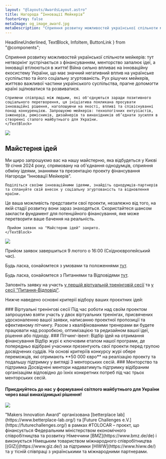 ```yaml
---
layout: "@layouts/AwardsLayout.astro"
title: Нагорода “Інновації Мейкерів”
footerGrey: false
metaImage: og_image_award.jpg
metaDescription: "Сприяння розвитку можливостей української спільноти мейкерів: тут нетворкінг зустрічається з фінансуванням, менторство запалює ідеї, а інновації втілюються в життя!"
---
```


  HeadlineUnderlined,
  TextBlock,
  InfoItem,
  ButtonLink
} from "@components";


<WideCard
    bg={3}
    className="mt-20 md:mt-32"
    centerImage="makers-innovation-award-logo.svg"
  />
<div class="bg-neutral-50 w-full -mt-48 pt-48">
  <div class="container-width grid grid-cols-1 md:grid-cols-12 gap-8 mt-8 mb-20 md:mt-20 bg-neutral-50 lg:!px-0">
    <HeadlineUnderlined variant={11} className="pt-10 pb-8 sm:py-0 col-span-5">
      Сприяння розвитку можливостей української спільноти мейкерів: тут нетворкінг зустрічається з фінансуванням, менторство запалює ідеї, а інновації втілюються в життя!
    </HeadlineUnderlined>
    <TextBlock className="col-span-6">
    Війна сильно впливає на інноваційну екосистему України, що має значний негативний вплив на українське суспільство та його соціальну згуртованість. Рух рішучих мейкерів, життєво важливої частини українського суспільства, прагне допомогти країні  зцілюватися та розвиватися. 
    
    Сприяючи співпраці між людьми, які об'єднуються заради позитивного соціального перетворення, ця ініціатива покликана просувати інноваційні рішення, наголошуючи на якості, впливі та співіснуванні понад конкуренцією. Запрошуємо мeйкерів: технологічних ентузіастів, інженерів, ремісників, дизайнерів та винахідників об’єднати зусилля в створенні сталого майбутнього для України. 
    </TextBlock>
  </div>
</div>

<div class="container-width grid grid-cols-12 p-0 md:py-24">
  <img src="images/award/award-timeline-ua.svg" className="col-span-12 w-full" />
</div>

<div class="container-width grid grid-cols-1 md:grid-cols-12 gap-8 py-8 md:py-24">
  <div class="col-span-1 md:col-span-12">
    <h2
      class="text-neutral-900 text-lg leading-6 lg:text-2xl lg:leading-7 font-aktiv font-semibold"
    >
      Майстерня ідей
    </h2>
  </div>
  <TextBlock className="col-span-1 md:col-span-5">
    Ми щиро запрошуємо вас на нашу майстерню, яка відбудеться у Києві 19 січня 2024 року, спрямовану на об'єднання однодумців, сприяння обміну ідеями, знаннями та презентацію проекту фінансування Нагороди “Інновації Мейкерів”.

    Поділіться своїми інноваційними ідеями, знайдіть однодумців-партнерів та сплануйте свій внесок у соціальну згуртованість та відновлення країни.
  </TextBlock>
  <div className="col-span-1 md:col-span-5">
    <TextBlock>
      Це ваша можливість представити свої проекти, незалежно від того, на якій стадії розвитку вони зараз знаходяться. Скористайтеся шансом закласти фундамент для потенційного фінансування, яке може перетворити ваше бачення на реальність.

     Прийом заявок на "Майстерню ідей" закрито.
    </TextBlock>

  </div>
</div>

<div class="bg-tolo-green w-full text-white">
  <div class="container-width grid grid-cols-1 md:grid-cols-12 gap-x-16 gap-y-2 md:gap-y-24 py-8 md:py-24">
    <div class="col-span-1 md:col-span-5 flex items-center justify-center">
      <img src="images/award/submit-ideas-ua.svg" className="col-span-12 w-full" />
    </div>
    <div class="col-span-1 md:col-span-7 font-semibold font-aktiv text-2xl flex flex-col gap-4">
      <p>Прийом заявок завершиться 9 лютого о 16:00 (Східноєвропейський час).</p>
      <p>Будь ласка, ознайомтеся з умовами та положеннями <a href="https://drive.google.com/file/d/1M858wFWn2QR5KI-ZSAa37TCy0pUTyBy1/view?usp=sharing" target="_blank">тут</a>.</p>
      <p>Будь ласка, ознайомтеся з Питаннями та Відповідями <a href="https://www.notion.so/3d326536005540bd89fabd9f8beea923" target="_blank">тут</a>.</p>
      <p>Заповніть заявку на участь <a className="underline" href="https://docs.google.com/forms/d/e/1FAIpQLSfICT3UUCSy6XhrvpsgN6o-Dg3pWasBZnZaY8O9ayuEWeICeQ/viewform" target="_blank">у першій віртуальній тренінговій сесії</a> та <a className="underline" href="https://docs.google.com/forms/d/e/1FAIpQLScUlOsR3sLiDZEs1xsUIGPeC42qPbZie5ZbN5N3euiq33Te3Q/viewform" target="_blank"> у сесії "Питання-Відповіді"</a>.</p>
      <p>Нижче наведено основні критерії відбору ваших проєктних ідей:</p>
    </div>
    <div class="col-span-1 md:col-span-12 grid grid-cols-1 md:grid-cols-3 gap-8">
      <InfoItem
        title="Соціальний вплив"
        description="Наскільки великим є вплив від реалізації проекту?"
        icon="bullseye_arrow"
        className="col-span-1"
      />
      <InfoItem
        title="Здійсненність"
        description="Наскільки реально для команди реалізувати ідею?"
        icon="feather"
        className="col-span-1"
      />
      <InfoItem
        title="Масштабованість"
        description="До якої міри ідея може бути розширена/масштабована і для якої кількості людей?"
        icon="maximize"
        className="col-span-1"
      />
      <InfoItem
        title="Інноваційність"
        description="Який рівень інноваційності? Чи є ідея новою і відмінною від інших?"
        icon="lightbulb"
        className="col-span-1"
      />
      <InfoItem
        title="Сталий розвиток"
        description="Чи є у проекту зріла ідея щодо моделі отримання прибутку, щоб зрештою забезпечити подальше існування?"
        icon="leaf"
        className="col-span-1"
      />
      <InfoItem
        title="Команда"
        description="Чи добре підібрана команда для реалізації проекту з точки зору мотивації, згуртованості та необхідних знань?"
        icon="users"
        className="col-span-1"
      />
      <div class="md:col-start-2 col-span-1">
        <ButtonLink className="w-full" caption="Подати заявку" target="https://docs.google.com/forms/d/1ebhHq0FyhzP6dldqfOgnc0SeYvtYpGkODyrutHJ52l8/prefill" variant="light" newTab />
      </div>
    </div>
  </div>
</div>

<div class="bg-neutral-50 w-full">
  <div class="container-width grid grid-cols-1 md:grid-cols-12 py-8 md:py-24 gap-8">
    <TextBlock className="col-span-1 md:col-span-4">
      ### Віртуальні тренінгові сесії
      Під час роботи над своїм проектом  запрошуємо взяти участь у двох віртуальних тренінгах, присвячених удосконаленню вашої заявки, написанню проектної пропозиції та ефективному пітчингу. Разом з кваліфікованими тренерами ви будете працювати над розробкою, оптимізацією та редизайном вашої ідеї, рішення або підходу.
    </TextBlock>
    <TextBlock className="col-span-1 md:col-span-4">
      ### Пітчинг-івент: Відбір ідей на отримання фінансування
      Відбір журі є ключовим етапом нашої програми, де попередньо відібрані учасники презентують свої проекти перед групою досвідчених суддів. На основі критеріїв конкурсу журі обере переможців, які отримають **50 000 євро** на реалізацію проекту та подальшу підтримку у вигляді 3 менторських сесій. 
    </TextBlock>
    <TextBlock className="col-span-1 md:col-span-4">
      ### Менторство та підтримка
      Досвідчені ментори надаватимуть підтримку відібраним організаціям відповідно до їхніх конкретних потреб під час трьох менторських сесій.
    </TextBlock>
  </div>
</div>

<WideCard bg={4} className="mt-16"><div className="text-white py-10 px-6 md:px-10 md:py-20 flex h-full items-center justify-between"><h4 className="text-xl md:text-[2.5rem]/[1.2] font-aktiv font-semibold w-full md:max-w-[50%] z-10">Приєднуйтесь до нас у формуванні світлого майбутнього для України через ваші винахідницькі рішення!</h4><img className="absolute right-0 h-[120%] w-auto z-0" src="bulb-cog-dark.svg" /></div></WideCard>
<div class="container-width lg:container-width-hero text-lg leading-6 custom-prose max-w-none !px-8 mt-8">
"Makers Innovation Award" організована [betterplace lab](https://www.betterplace-lab.org/) та [Future Challenges e.V.](https://futurechallenges.org/) в рамках #TOLOCAR – проєкт, що фінансується Федеральним міністерством економічного співробітництва та розвитку Німеччини [BMZ](https://www.bmz.de/de) і виконується Німецьким товариством міжнародного співробітництва [(GIZ)](https://www.giz.de/) за підтримки [HIWW](https://www.hiww.de/) та у тісній співпраці з українськими та міжнародними партнерами.
</div>
